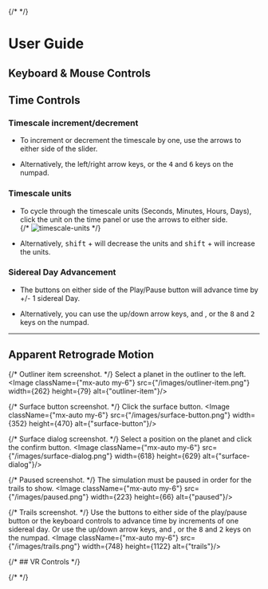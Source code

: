 

<title>User Guide</title>

{/* <Prose> */}

# User Guide  


## Keyboard & Mouse Controls  

## Time Controls  
### Timescale increment/decrement  
- To increment or decrement the timescale by one, use the arrows to either side of the slider.

- Alternatively, the left/right <span className='inline-flex items-center justify-center gap-1'><KBD><ArrowLeft/></KBD> <KBD><ArrowRight/></KBD> arrow keys, or the <KBD>4</KBD> and <KBD>6</KBD></span> keys on the numpad.
<div className='mx-auto w-72  flex items-center justify-center p-2'><TimescaleControls/></div>


### Timescale units  
- To cycle through the timescale units (Seconds, Minutes, Hours, Days), click the unit on the time panel or use the arrows to either side.  
{/* ![timescale-units](/images/timescale-units.png)   */}
<div className='mx-auto w-72  flex items-center justify-center p-2'><TimescaleDisplay/></div>

- Alternatively, <span className='inline-flex items-center justify-center gap-1'><KBD>shift</KBD> + <KBD><ArrowLeft/></KBD></span> will decrease the units and <span className='inline-flex items-center justify-center gap-1'><KBD>shift</KBD> + <KBD><ArrowRight/></KBD></span> will increase the units.  

### Sidereal Day Advancement  
- The buttons on either side of the Play/Pause button will advance time by +/- 1 sidereal Day.

- Alternatively, you can use the up/down arrow keys, <span className='inline-flex items-center justify-center'> <span className='inline-flex items-center justify-center gap-1'><KBD><ArrowUp/></KBD> and <KBD><ArrowDown/></KBD></span>, or the <span className='inline-flex items-center justify-center gap-1'><KBD>8</KBD> and <KBD>2</KBD></span></span> keys on the numpad.

---

## Apparent Retrograde Motion  

{/* Outliner item screenshot. */}
Select a planet in the outliner to the left.
<Image className={"mx-auto my-6"} src={"/images/outliner-item.png"} width={262} height={79} alt={"outliner-item"}/>


{/* Surface button screenshot. */}
Click the surface button.
<Image className={"mx-auto my-6"} src={"/images/surface-button.png"} width={352} height={470} alt={"surface-button"}/>

{/* Surface dialog screenshot. */}
Select a position on the planet and click the confirm button.
<Image className={"mx-auto my-6"} src={"/images/surface-dialog.png"} width={618} height={629} alt={"surface-dialog"}/>

{/* Paused screenshot. */}
The simulation must be paused in order for the trails to show.
<Image className={"mx-auto my-6"} src={"/images/paused.png"} width={223} height={66} alt={"paused"}/>

{/* Trails screenshot. */}
Use the buttons to either side of the play/pause button or the keyboard controls to advance time by increments of one sidereal day. Or use the up/down arrow keys, <span className='inline-flex items-center justify-center'> <span className='inline-flex items-center justify-center gap-1'><KBD><ArrowUp/></KBD> and <KBD><ArrowDown/></KBD></span>, or the <span className='inline-flex items-center justify-center gap-1'><KBD>8</KBD> and <KBD>2</KBD></span></span> keys on the numpad.
<Image className={"mx-auto my-6"} src={"/images/trails.png"} width={748} height={1122} alt={"trails"}/>

{/* ## VR Controls */}


{/* </Prose> */}
